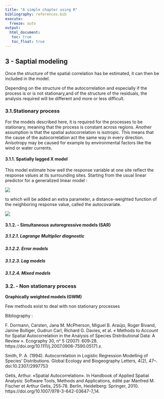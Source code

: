 ```yaml
---
title: "A simple chapter using R"
bibliography: references.bib
execute: 
  freeze: auto
output: 
  html_document:
   toc: true
   toc_float: true
---
```


## 3 - Saptial modeling

Once the structure of the spatial correlation has be estimated, it can then be included in the model.

Depending on the structure of the autocorrelation and especially if the process is or is not stationary,and of the structure of the residuals, the analysis required will be different and more or less difficult.

### 3.1.Stationary process

For the models described here, it is required for the processes to be stationary, meaning that the process is constant across regions. 
Another assumption is that the spatial autocorrelation is isotropic. This means that the cause of the autocorrelation act the same way in every direction.
Anisotropy may be caused for example by environmental factors like the wind or water currents. 

#### 3.1.1. Spatially lagged X model

This model estimate how well the response variable at one site reflect the response values at its surrounding sites. Starting from the usual linear predictor for a generalized linear model :

![](~/cours/Master%202/S1/OCR/MODE_reproduciblescience/images%20projet/equation_glm%20.png)

to which will be added an extra parameter, a distance-weighted function of the neighboring response value, called the autocovariate.

![](~/cours/Master%202/S1/OCR/MODE_reproduciblescience/images%20projet/autocovariate_function.png)

#### 3.1.2. - Simultaneous autoregressive models (SAR)

##### 3.1.2.1. Lagrange Multiplier diagnostic

##### 3.1.2.2. Error models

##### 3.1.2.3. Lag models

##### 3.1.2.4. Mixed models

### 3.2. - Non stationary process

**Graphically weighted models (GWM)**

Few methods exist to deal with non stationary processes

Bibliography :

F. Dormann, Carsten, Jana M. McPherson, Miguel B. Araújo, Roger Bivand, Janine Bolliger, Gudrun Carl, Richard G. Davies, et al. « Methods to Account for Spatial Autocorrelation in the Analysis of Species Distributional Data: A Review ». Ecography 30, nᵒ 5 (2007): 609‑28. https://doi.org/10.1111/j.2007.0906-7590.05171.x.

Smith, P. A. (1994). Autocorrelation in Logistic Regression Modelling of Species' Distributions. Global Ecology and Biogeography Letters, 4(2), 47--. doi:10.2307/2997753

Getis, Arthur. «Spatial Autocorrelation». In Handbook of Applied Spatial Analysis: Software Tools, Methods and Applications, édité par Manfred M. Fischer et Arthur Getis, 255‑78. Berlin, Heidelberg: Springer, 2010. https://doi.org/10.1007/978-3-642-03647-7_14.
